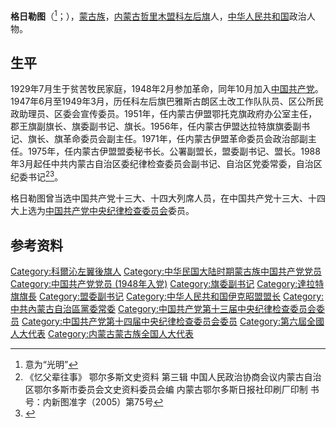 '''格日勒图'''（{{mong|m=ᠭᠡᠷᠡᠯᠲᠦ |k=Гэрэлт}}<ref>意为“光明”</ref>；{{bd|1929年||1996年}}），[[蒙古族|蒙古族]]，[[内蒙古|内蒙古]][[哲里木盟|哲里木盟]][[科左后旗|科左后旗]]人，[[中华人民共和国|中华人民共和国]]政治人物。

== 生平 ==
1929年7月生于贫苦牧民家庭，1948年2月参加革命，同年10月加入[[中国共产党|中国共产党]]。1947年6月至1949年3月，历任科左后旗巴雅斯古朗区土改工作队队员、区公所民政助理员、区委会宣传委员。1951年，任内蒙古伊盟鄂托克旗政府办公室主任，郡王旗副旗长、旗委副书记、旗长。1956年，任内蒙古伊盟达拉特旗旗委副书记、旗长、旗革命委员会副主任。1971年，任内蒙古伊盟革命委员会政治部副主任。1975年，任内蒙古伊盟盟委秘书长。公署副盟长，盟委副书记、盟长。1988年3月起任中共内蒙古自治区委纪律检查委员会副书记、自治区党委常委，自治区纪委书记<ref>《忆父辈往事》 鄂尔多斯文史资料 第三辑 中国人民政治协商会议内蒙古自治区鄂尔多斯市委员会文史资料委员会编 内蒙古鄂尔多斯日报社印刷厂印制 书号：内新图准字（2005）第75号</ref><ref name="杜心宽1998">{{cite book|author=杜心宽|title=內蒙古自治区大事记, 1987-1996|url=http://books.google.com/books?id=UnkLAQAAMAAJ|year=1998|publisher=内蒙古人民出版社|isbn=978-7-204-04369-9|page=20}}</ref>。

格日勒图曾当选中国共产党十三大、十四大列席人员，在中国共产党十三大、十四大上选为[[中国共产党中央纪律检查委员会|中国共产党中央纪律检查委员会]]委员。

== 参考资料 ==
{{Reflist|2}}

{{中华人民共和国鄂尔多斯市（伊克昭盟）历任正职领导人}}
{{伊克昭盟盟长}}

{{Authority control}}
{{DEFAULTSORT:G格}}
[[Category:科爾沁左翼後旗人|Category:科爾沁左翼後旗人]]
[[Category:中华民国大陆时期蒙古族中国共产党党员|Category:中华民国大陆时期蒙古族中国共产党党员]]
[[Category:中国共产党党员_(1948年入党)|Category:中国共产党党员 (1948年入党)]]
[[Category:旗委副书记|Category:旗委副书记]]
[[Category:達拉特旗旗長|Category:達拉特旗旗長]]
[[Category:盟委副书记|Category:盟委副书记]]
[[Category:中华人民共和国伊克昭盟盟长|Category:中华人民共和国伊克昭盟盟长]]
[[Category:中共內蒙古自治區黨委常委|Category:中共內蒙古自治區黨委常委]]
[[Category:中国共产党第十三届中央纪律检查委员会委员|Category:中国共产党第十三届中央纪律检查委员会委员]]
[[Category:中国共产党第十四届中央纪律检查委员会委员|Category:中国共产党第十四届中央纪律检查委员会委员]]
[[Category:第六屆全國人大代表|Category:第六屆全國人大代表]]
[[Category:内蒙古蒙古族全国人大代表|Category:内蒙古蒙古族全国人大代表]]